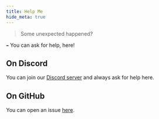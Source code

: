 ```yaml
---
title: Help Me
hide_meta: true
---
```


> Some unexpected happened?

`➡️` You can ask for help, here!

## On Discord

You can join our [Discord server](https://discord.gg/kfKjjhv3pn) and always ask for help here.

<ModAsset
  width="50%"
  title="Discord Support"
  location="optimum-fuse:discord_support"
/>

## On GitHub

You can open an issue [here](https://github.com/UltimatChamp/optimum-fuse/issues/new/choose).
